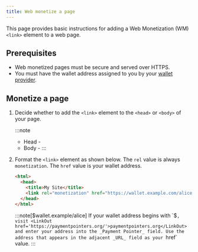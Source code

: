 ```yaml
---
title: Web monetize a page
---
```



This page provides basic instructions for adding a Web Monetization (WM) `<link>` element to a web page.

## Prerequisites

- Web monetized pages must be secure and served over HTTPS.
- You must have the wallet address assigned to you by your [wallet provider](/docs/wallet/wallets).

## Monetize a page

<Steps>

1. Decide whether to add the `<link>` element to the `<head>` or `<body>` of your page.

    :::note
    * Head - 
    * Body - 
    :::

2. Format the `<link>` element as shown below. The `rel` value is always `monetization`. The `href` value is your wallet address.

    ```html title="Example link in head"
    <html>
      <head>
        <title>My Site</title>
        <link rel="monetization" href="https://wallet.example.com/alice">
      </head>
    </html>
    ```

    :::note[$wallet.example/alice]
    If your wallet address begins with `$`, visit <LinkOut href='https://paymentpointers.org/'>paymentpointers.org</LinkOut> and enter your address into the _Payment Pointer_ field. Use the address that appears in the adjacent _URL_ field as your `href` value.
    :::

</Steps>